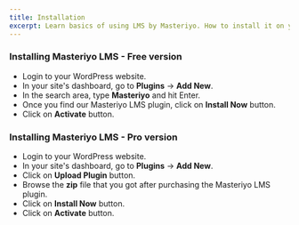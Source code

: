 ```yaml
---
title: Installation
excerpt: Learn basics of using LMS by Masteriyo. How to install it on your WordPress setup.
---
```


### Installing Masteriyo LMS - Free version

- Login to your WordPress website.
- In your site's dashboard, go to **Plugins** -> **Add New**.
- In the search area, type **Masteriyo** and hit Enter.
- Once you find our Masteriyo LMS plugin, click on **Install Now** button.
- Click on **Activate** button.

### Installing Masteriyo LMS - Pro version

- Login to your WordPress website.
- In your site's dashboard, go to **Plugins** -> **Add New**.
- Click on **Upload Plugin** button.
- Browse the **zip** file that you got after purchasing the Masteriyo LMS plugin.
- Click on **Install Now** button.
- Click on **Activate** button.
